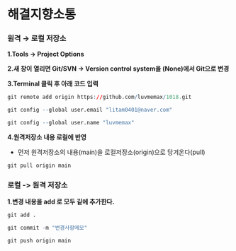# 해결지향소통

### 원격 → 로컬 저장소

**1.Tools → Project Options**

**2.새 창이 열리면 Git/SVN → Version control system을 (None)에서 Git으로 변경**

**3.Terminal 클릭 후 아래 코드 입력**

``` r
git remote add origin https://github.com/luvmemax/1018.git

git config --global user.email "litam0401@naver.com"

git config --global user.name "luvmemax"
```

**4.원격저장소 내용 로컬에 반영**

-   먼저 원격저장소의 내용(main)을 로컬저장소(origin)으로 당겨온다(pull)

``` r
git pull origin main
```

### 로컬 -\> 원격 저장소

**1.변경 내용을 add 로 모두 깉에 추가한다.**

``` r
git add .
```

``` r
git commit -m "변경사항메모"
```

``` r
git push origin main
```

## 
